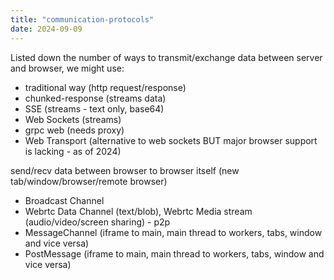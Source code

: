 ```yaml
---
title: "communication-protocols"
date: 2024-09-09
---
```


Listed down the number of ways to transmit/exchange data between server and browser, we might use:

- traditional way (http request/response)
- chunked-response (streams data)
- SSE (streams - text only, base64)
- Web Sockets (streams)
- grpc web (needs proxy)
- Web Transport (alternative to web sockets BUT major browser support is lacking - as of 2024)

send/recv data between browser to browser itself (new tab/window/browser/remote browser)

- Broadcast Channel
- Webrtc Data Channel (text/blob), Webrtc Media stream (audio/video/screen sharing) - p2p
- MessageChannel (iframe to main, main thread to workers, tabs, window and vice versa)
- PostMessage (iframe to main, main thread to workers, tabs, window and vice versa)
